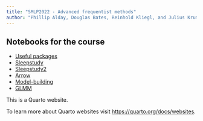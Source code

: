 ```yaml
---
title: "SMLP2022 - Advanced frequentist methods"
author: "Phillip Alday, Douglas Bates, Reinhold Kliegl, and Julius Krumbiegel"
---
```


## Notebooks for the course

- [Useful packages](notebooks/useful_packages.qmd)
- [Sleepstudy](notebooks/mmt_sleepstudy.qmd)
- [Sleepstudy2](notebooks/mmt_sleepstudy_speed.qmd)
- [Arrow](notebooks/Arrow.qmd)
- [Model-building](notebooks/mmt_kb07.qmd)
- [GLMM](notebooks/glmm.qmd)

This is a Quarto website.

To learn more about Quarto websites visit <https://quarto.org/docs/websites>.
